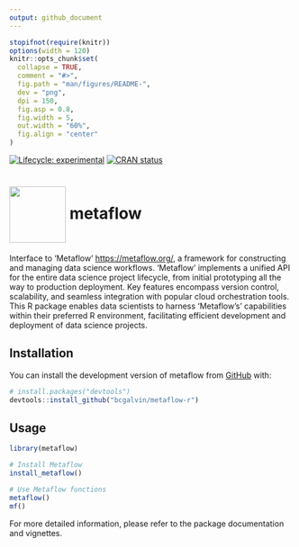 ```yaml
---
output: github_document
---
```


<!-- README.md is generated from README.Rmd. Please edit that file -->

```r
stopifnot(require(knitr))
options(width = 120)
knitr::opts_chunk$set(
  collapse = TRUE,
  comment = "#>",
  fig.path = "man/figures/README-",
  dev = "png",
  dpi = 150,
  fig.asp = 0.8,
  fig.width = 5,
  out.width = "60%",
  fig.align = "center"
)
```



<!-- badges: start -->
[![Lifecycle: experimental](https://img.shields.io/badge/lifecycle-experimental-orange.svg)](https://lifecycle.r-lib.org/articles/stages.html#experimental)
[![CRAN status](https://www.r-pkg.org/badges/version/metaflow)](https://CRAN.R-project.org/package=metaflow)
<!-- badges: end -->


# <img src="man/figures/logo.png" align="center" width="100" /> metaflow 

Interface to 'Metaflow' <https://metaflow.org/>, a framework for constructing and managing data science workflows. 'Metaflow' implements a unified API for the entire data science project lifecycle, from initial prototyping all the way to production deployment. Key features encompass version control, scalability, and seamless integration with popular cloud orchestration tools. This R package enables data scientists to harness 'Metaflow's' capabilities within their preferred R environment, facilitating efficient development and deployment of data science projects.

## Installation

You can install the development version of metaflow from [GitHub](https://github.com/bcgalvin/metaflow-r) with:

``` r
# install.packages("devtools")
devtools::install_github("bcgalvin/metaflow-r")
```

## Usage

```r
library(metaflow)

# Install Metaflow
install_metaflow()

# Use Metaflow functions
metaflow()
mf()
```

For more detailed information, please refer to the package documentation and vignettes.

